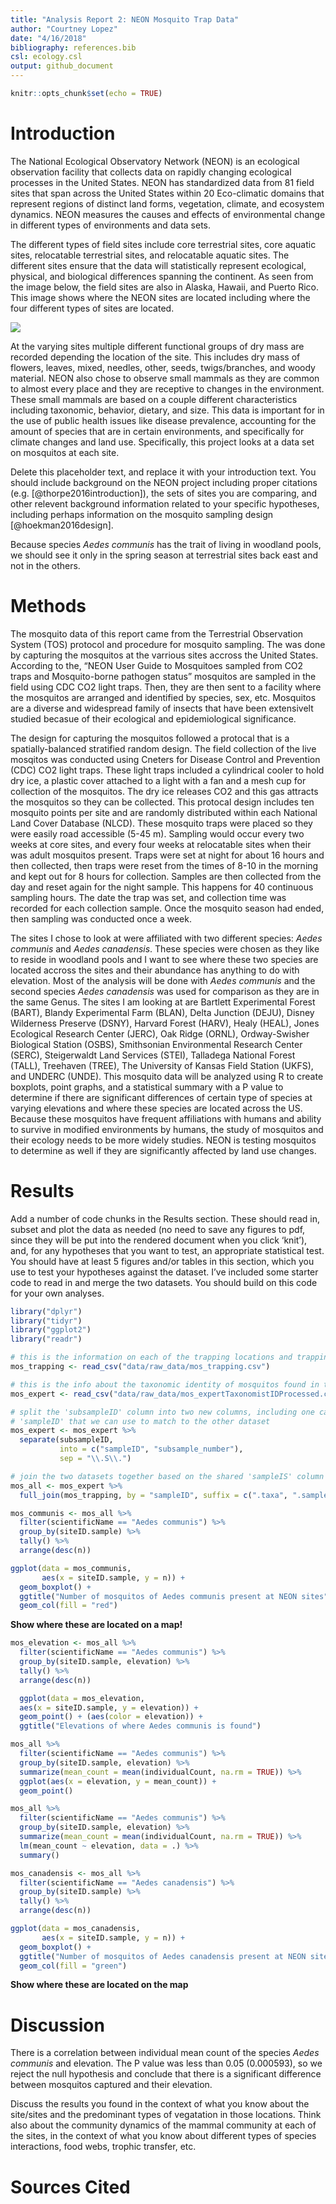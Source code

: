 ```yaml
---
title: "Analysis Report 2: NEON Mosquito Trap Data"
author: "Courtney Lopez"
date: "4/16/2018"
bibliography: references.bib
csl: ecology.csl
output: github_document
---
```


```r
knitr::opts_chunk$set(echo = TRUE)
```

# Introduction

The National Ecological Observatory Network (NEON) is an ecological observation facility that collects data on rapidly changing ecological processes in the United States. NEON has standardized data from 81 field sites that span across the United States within 20 Eco-climatic domains that represent regions of distinct land forms, vegetation, climate, and ecosystem dynamics. NEON measures the causes and effects of environmental change in different types of environments and data sets. 

The different types of field sites include core terrestrial sites, core aquatic sites, relocatable terrestrial sites, and relocatable aquatic sites. The different sites ensure that the data will statistically represent ecological, physical, and biological differences spanning the continent. As seen from the image below, the field sites are also in Alaska, Hawaii, and Puerto Rico. This image shows where the NEON sites are located including where the four different types of sites are located.

![](data/2017_NEONDomainOverview.jpg)

At the varying sites multiple different functional groups of dry mass are recorded depending the location of the site. This includes dry mass of flowers, leaves, mixed, needles, other, seeds, twigs/branches, and woody material. NEON also chose to observe small mammals as they are common to almost every place and they are receptive to changes in the environment. These small mammals are based on a couple different characteristics including taxonomic, behavior, dietary, and size. This data is important for in the use of public health issues like disease prevalence, accounting for the amount of species that are in certain environments, and specifically for climate changes and land use. Specifically, this project looks at a data set on mosquitos at each site.  


Delete this placeholder text, and replace it with your introduction text. You should include background on the NEON project including proper citations (e.g. [@thorpe2016introduction]), the sets of sites you are comparing, and other relevent background information related to your specific hypotheses, including perhaps information on the mosquito sampling design [@hoekman2016design].

Because species *Aedes communis* has the trait of living in woodland pools, we should see it only in the spring season at terrestrial sites back east and not in the others.


# Methods

The mosquito data of this report came from the Terrestrial Observation System (TOS) protocol and procedure for mosquito sampling. The was done by capturing the mosquitos at the varrious sites accross the United States. According to the, "NEON User Guide to Mosquitoes sampled from CO2 traps and Mosquito-borne pathogen status" mosquitos are sampled in the field using CDC CO2 light traps. Then, they are then sent to a facility where the mosquitos are arranged and identified by species, sex, etc. Mosquitos are a diverse and widespread family of insects that have been extensivelt studied becasue of their ecological and epidemiological significance. 

The design for capturing the mosquitos followed a protocal that is a spatially-balanced stratified random design. The field collection of the live mosqitos was conducted using Cneters for Disease Control and Prevention (CDC) CO2 light traps. These light traps included a cylindrical cooler to hold dry ice, a plastic cover attached to a light with a fan and a mesh cup for collection of the mosquitos. The dry ice releases CO2 and this gas attracts the mosquitos so they can be collected. This protocal design includes ten mosquito points per site and are randomly distributed within each National Land Cover Database (NLCD). These mosquito traps were placed so they were easily road accessible (5-45 m). Sampling would occur every two weeks at core sites, and every four weeks at relocatable sites when their was adult mosquitos present. Traps were set at night for about 16 hours and then collected, then traps were reset from the times of 8-10 in the morning and kept out for 8 hours for collection. Samples are then collected from the day and reset again for the night sample. This happens for 40 continuous sampling hours. The date the trap was set, and collection time was recorded for each collection sample. Once the mosquito season had ended, then sampling was conducted once a week.    

The sites I chose to look at were affiliated with two different species: *Aedes communis* and *Aedes canadensis*. These species were chosen as they like to reside in woodland pools and I want to see where these two species are located accross the sites and their abundance has anything to do with elevation. Most of the analysis will be done with *Aedes communis* and the second species *Aedes canadensis* was used for comparison as they are in the same Genus. The sites I am looking at are Bartlett Experimental Forest (BART), Blandy Experimental Farm (BLAN), Delta Junction (DEJU), Disney Wilderness Preserve (DSNY), Harvard Forest (HARV), Healy (HEAL), Jones Ecological Research Center (JERC), Oak Ridge (ORNL), Ordway-Swisher Biological Station (OSBS), Smithsonian Environmental Research Center (SERC), Steigerwaldt Land Services (STEI), Talladega National Forest (TALL), Treehaven (TREE), The University of Kansas Field Station (UKFS), and UNDERC (UNDE). This mosquito data will be analyzed using R to create boxplots, point graphs, and a statistical summary with a P value to determine if there are significant differences of certain type of species at varying elevations and where these species are located across the US. Because these mosquitos have frequent affiliations with humans and ability to survive in modified environments by humans, the study of mosquitos and their ecology needs to be more widely studies. NEON is testing mosquitos to determine as well if they are significantly affected by land use changes. 

# Results

Add a number of code chunks in the Results section. These should read in, subset and plot the data as needed (no need to save any figures to pdf, since they will be put into the rendered document when you click 'knit'), and, for any hypotheses that you want to test, an appropriate statistical test. You should have at least 5 figures and/or tables in this section, which you use to test your hypotheses against the dataset. I've included some starter code to read in and merge the two datasets. You should build on this code for your own analyses.

```r
library("dplyr")
library("tidyr")
library("ggplot2")
library("readr")
```

```r
# this is the information on each of the trapping locations and trapping events
mos_trapping <- read_csv("data/raw_data/mos_trapping.csv")

# this is the info about the taxonomic identity of mosquitos found in the traps
mos_expert <- read_csv("data/raw_data/mos_expertTaxonomistIDProcessed.csv")
```

```r
# split the 'subsampleID' column into two new columns, including one called
# 'sampleID' that we can use to match to the other dataset
mos_expert <- mos_expert %>%
  separate(subsampleID,
           into = c("sampleID", "subsample_number"),
           sep = "\\.S\\.")

# join the two datasets together based on the shared 'sampleIS' column
mos_all <- mos_expert %>%
  full_join(mos_trapping, by = "sampleID", suffix = c(".taxa", ".sample"))
```

```r
mos_communis <- mos_all %>%
  filter(scientificName == "Aedes communis") %>%
  group_by(siteID.sample) %>%
  tally() %>%
  arrange(desc(n))
```

```r
ggplot(data = mos_communis,
       aes(x = siteID.sample, y = n)) +
  geom_boxplot() +
  ggtitle("Number of mosquitos of Aedes communis present at NEON sites") +
  geom_col(fill = "red")
```

**Show where these are located on a map!**

```r
mos_elevation <- mos_all %>%
  filter(scientificName == "Aedes communis") %>%
  group_by(siteID.sample, elevation) %>%
  tally() %>%
  arrange(desc(n))
```

```r
  ggplot(data = mos_elevation,
  aes(x = siteID.sample, y = elevation)) +
  geom_point() + (aes(color = elevation)) +
  ggtitle("Elevations of where Aedes communis is found")
```

```r
mos_all %>%
  filter(scientificName == "Aedes communis") %>%
  group_by(siteID.sample, elevation) %>%
  summarize(mean_count = mean(individualCount, na.rm = TRUE)) %>%
  ggplot(aes(x = elevation, y = mean_count)) +
  geom_point()
```

```r
mos_all %>%
  filter(scientificName == "Aedes communis") %>%
  group_by(siteID.sample, elevation) %>%
  summarize(mean_count = mean(individualCount, na.rm = TRUE)) %>%
  lm(mean_count ~ elevation, data = .) %>%
  summary()
```

```r
mos_canadensis <- mos_all %>%
  filter(scientificName == "Aedes canadensis") %>%
  group_by(siteID.sample) %>%
  tally() %>%
  arrange(desc(n))
```

```r
ggplot(data = mos_canadensis,
       aes(x = siteID.sample, y = n)) +
  geom_boxplot() +
  ggtitle("Number of mosquitos of Aedes canadensis present at NEON sites") +
  geom_col(fill = "green")
```

**Show where these are located on the map**

# Discussion

There is a correlation between individual mean count of the species *Aedes communis* and elevation. The P value was less than 0.05 (0.000593), so we reject the null hypothesis and conclude that there is a significant difference between mosquitos captured and their elevation. 

Discuss the results you found in the context of what you know about the site/sites and the predominant types of vegatation in those locations. Think also about the community dynamics of the mammal community at each of the sites, in the context of what you know about different types of species interactions, food webs, trophic transfer, etc.

# Sources Cited

